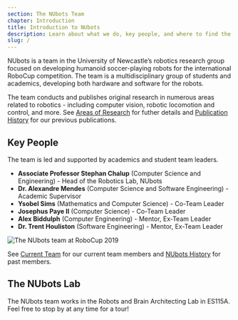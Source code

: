 ```yaml
---
section: The NUbots Team
chapter: Introduction
title: Introduction to NUbots
description: Learn about what we do, key people, and where to find the lab.
slug: /
---
```


NUbots is a team in the University of Newcastle’s robotics research group focused on developing humanoid soccer-playing robots for the international RoboCup competition. The team is a multidisciplinary group of students and academics, developing both hardware and software for the robots.

The team conducts and publishes original research in numerous areas related to robotics - including computer vision, robotic locomotion and control, and more. See [Areas of Research](/team/areas-of-research) for futher details and [Publication History](/team/publications) for our previous publications.

## Key People

The team is led and supported by academics and student team leaders.

- **Associate Professor Stephan Chalup** (Computer Science and Engineering) - Head of the Robotics Lab, NUbots
- **Dr. Alexandre Mendes** (Computer Science and Software Engineering) - Academic Supervisor
- **Ysobel Sims** (Mathematics and Computer Science) - Co-Team Leader
- **Josephus Paye II** (Computer Science) - Co-Team Leader
- **Alex Biddulph** (Computer Engineering) - Mentor, Ex-Team Leader
- **Dr. Trent Houliston** (Software Engineering) - Mentor, Ex-Team Leader

![The NUbots team at RoboCup 2019](./images/team-photo-robocup-2019.jpg 'The NUbots team at RoboCup 2019')

See [Current Team](/team/current-members) for our current team members and [NUbots History](/team/history) for past members.

## The NUbots Lab

The NUbots team works in the Robots and Brain Architecting Lab in ES115A. Feel free to stop by at any time for a tour!
